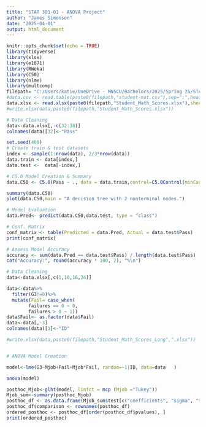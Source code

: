 ```yaml
---
title: "STAT 301-01 - ANOVA Project"
author: "James Simonson"
date: "2025-04-01"
output: html_document
---
```


```r
knitr::opts_chunk$set(echo = TRUE)
library(tidyverse)
library(xlsx)
library(e1071)
library(RWeka)
library(C50)
library(nlme)
library(multcomp)
filepath= "C:/Users/katie/OneDrive - MNSCU/Bachelors/2025/Spring 25/STAT 301-01 - ANOVA & Multivariate/Project/Data/"
#data.csv <- read.table(paste0(filepath,"student-mat.csv"),sep=";",header=TRUE)
data.xlsx <- read.xlsx(paste0(filepath,"Student_Math_Scores.xlsx"),sheetIndex = 1,stringsAsFactors=T)
#write.xlsx(data,paste0(filepath,"Student_Math_Scores.xlsx"))
```

```r
# Data Cleaning
data<-data.xlsx[,-c(32:38)]
colnames(data)[32]<-"Pass"

set.seed(400)
# Create train & test datasets 
index <- sample(1:nrow(data), 2/3*nrow(data))
data.train <- data[index,]
data.test <-  data[-index,]

# C5.0 Model Creation & Summary
data.C50 <- C5.0(Pass ~ ., data = data.train,control=C5.0Control(minCases=23))

summary(data.C50)
plot(data.C50,main = "A decision tree with 2 nonterminal nodes.")

# Model Evaluation
data.Pred<- predict(data.C50,data.test, type = "class")

# Conf. Matrix
conf_matrix <- table(Predicted = data.Pred, Actual = data.test$Pass)
print(conf_matrix)

# Assess Model Accuracy
accuracy <- sum(data.Pred == data.test$Pass) / length(data.test$Pass)
cat("Accuracy:", round(accuracy * 100, 2), "%\n")
```


```r
# Data Cleaning
data<-data.xlsx[,c(1,10,16,34)]

data<-data%>%
  filter(G3!=0)%>%
  mutate(Fail= case_when(
        failures == 0 ~ 0,
        failures > 0 ~ 1)) 
data$Fail<- as.factor(data$Fail)
data<-data[,-3]
colnames(data)[1]<-"ID"

#write.xlsx(data,paste0(filepath,"Student_Math_Scores_Long",".xlsx"))


# ANOVA Model Creation

model<-lme(G3~Mjob+Fail+Mjob*Fail, random=~1|ID, data=data   )

anova(model)

```


```r
posthoc_Mjob<-glht(model, linfct = mcp (Mjob ="Tukey"))
Mjob_sum<-summary(posthoc_Mjob)
posthoc_df <- as.data.frame(Mjob_sum$test[c("coefficients", "sigma", "tstat", "pvalues")])
posthoc_df$comparison <- rownames(posthoc_df)
ordered_posthoc <- posthoc_df[order(posthoc_df$pvalues), ]
print(ordered_posthoc)
```


